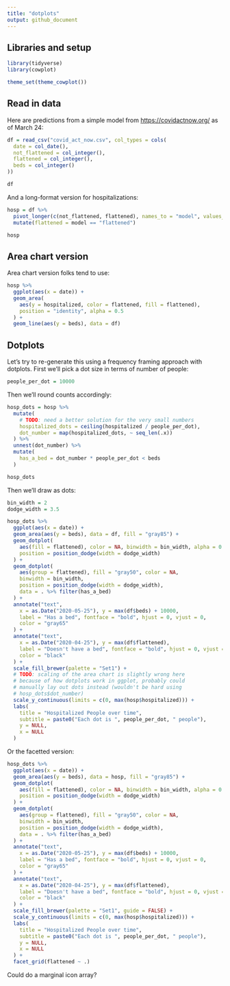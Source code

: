 ```yaml
---
title: "dotplots"
output: github_document
---
```


## Libraries and setup

```r
library(tidyverse)
library(cowplot)

theme_set(theme_cowplot())
```


## Read in data

Here are predictions from a simple model from [https://covidactnow.org/](https://covidactnow.org/) as of March 24:

```r
df = read_csv("covid_act_now.csv", col_types = cols(
  date = col_date(),
  not_flattened = col_integer(),
  flattened = col_integer(),
  beds = col_integer()
))

df
```

And a long-format version for hospitalizations:

```r
hosp = df %>%
  pivot_longer(c(not_flattened, flattened), names_to = "model", values_to = "hospitalized") %>%
  mutate(flattened = model == "flattened")

hosp
```


## Area chart version

Area chart version folks tend to use:

```r
hosp %>%
  ggplot(aes(x = date)) +
  geom_area(
    aes(y = hospitalized, color = flattened, fill = flattened),
    position = "identity", alpha = 0.5
  ) +
  geom_line(aes(y = beds), data = df)
```


## Dotplots

Let's try to re-generate this using a frequency framing approach with dotplots. First we'll pick a dot size in terms of number of people:

```r
people_per_dot = 10000
```

Then we'll round counts accordingly:

```r
hosp_dots = hosp %>%
  mutate(
    # TODO: need a better solution for the very small numbers
    hospitalized_dots = ceiling(hospitalized / people_per_dot),
    dot_number = map(hospitalized_dots, ~ seq_len(.x))
  ) %>%
  unnest(dot_number) %>%
  mutate(
    has_a_bed = dot_number * people_per_dot < beds
  )

hosp_dots
```

Then we'll draw as dots:

```r
bin_width = 2
dodge_width = 3.5

hosp_dots %>%
  ggplot(aes(x = date)) +
  geom_area(aes(y = beds), data = df, fill = "gray85") +
  geom_dotplot(
    aes(fill = flattened), color = NA, binwidth = bin_width, alpha = 0.5, 
    position = position_dodge(width = dodge_width)
  ) +
  geom_dotplot(
    aes(group = flattened), fill = "gray50", color = NA,
    binwidth = bin_width,
    position = position_dodge(width = dodge_width),
    data = . %>% filter(has_a_bed)
  ) +
  annotate("text",
    x = as.Date("2020-05-25"), y = max(df$beds) + 10000, 
    label = "Has a bed", fontface = "bold", hjust = 0, vjust = 0,
    color = "gray65"
  ) +
  annotate("text",
    x = as.Date("2020-04-25"), y = max(df$flattened), 
    label = "Doesn't have a bed", fontface = "bold", hjust = 0, vjust = 0,
    color = "black"
  ) +
  scale_fill_brewer(palette = "Set1") +
  # TODO: scaling of the area chart is slightly wrong here
  # because of how dotplots work in ggplot, probably could
  # manually lay out dots instead (wouldn't be hard using
  # hosp_dots$dot_number)
  scale_y_continuous(limits = c(0, max(hosp$hospitalized))) +
  labs(
    title = "Hospitalized People over time",
    subtitle = paste0("Each dot is ", people_per_dot, " people"),
    y = NULL,
    x = NULL
  )
```

Or the facetted version:

```r
hosp_dots %>%
  ggplot(aes(x = date)) +
  geom_area(aes(y = beds), data = hosp, fill = "gray85") +
  geom_dotplot(
    aes(fill = flattened), color = NA, binwidth = bin_width, alpha = 0.5, 
    position = position_dodge(width = dodge_width)
  ) +
  geom_dotplot(
    aes(group = flattened), fill = "gray50", color = NA,
    binwidth = bin_width,
    position = position_dodge(width = dodge_width),
    data = . %>% filter(has_a_bed)
  ) +
  annotate("text",
    x = as.Date("2020-05-25"), y = max(df$beds) + 10000, 
    label = "Has a bed", fontface = "bold", hjust = 0, vjust = 0,
    color = "gray65"
  ) +
  annotate("text",
    x = as.Date("2020-04-25"), y = max(df$flattened), 
    label = "Doesn't have a bed", fontface = "bold", hjust = 0, vjust = 0,
    color = "black"
  ) +
  scale_fill_brewer(palette = "Set1", guide = FALSE) +
  scale_y_continuous(limits = c(0, max(hosp$hospitalized))) +
  labs(
    title = "Hospitalized People over time",
    subtitle = paste0("Each dot is ", people_per_dot, " people"),
    y = NULL,
    x = NULL
  ) +
  facet_grid(flattened ~ .)
```

Could do a marginal icon array?

